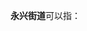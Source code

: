 '''永兴街道'''可以指：
{{PRC admin/disambig|15/07/82/004/000|22/01/02/071/000|32/06/11/001/000|33/03/03/004/000|51/01/22/102/000|51/18/21/103/000}}
{{disambig|cat=四字乡级行政区划消歧义}}